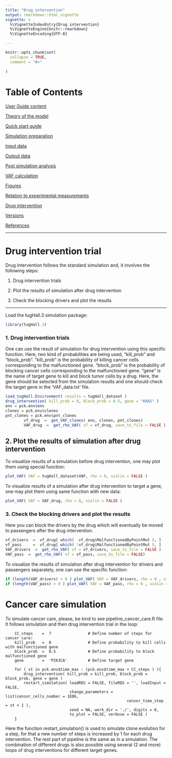 ```yaml
---
title: "Drug intervention"
output: rmarkdown::html_vignette
vignette: >
  %\VignetteIndexEntry{Drug intervention}
  %\VignetteEngine{knitr::rmarkdown}
  %\VignetteEncoding{UTF-8}

---
```



```r
knitr::opts_chunk$set(
  collapse = TRUE,
  comment = "#>"
  
)
```


# Table of Contents

[User Guide content](A_User_Guide.html)

[Theory of the model](B_Theory.html)

[Quick start guide](C_Quick_start.html)

[Simulation preparation](D_Simulation.html)

[Input data](E_Input.html)

[Output data](F_Output.html)

[Post simulation analysis](G_Analysis.html)

[VAF calculation](H_VAF.html)

[Figures](I_Figures.html)

[Relation to experimental measurements](J_Relation.html)

[Drug intervention](K_Drug_intervention.html)

[Versions](L_Versions.html)

[References](M_References.html)

---

# Drug intervention trial      
        
Drug intervention follows the standard simulation and, it involves the following steps:

1. Drug intervention trials

2. Plot the results of simulation after drug intervention

3. Check the blocking drivers and plot the results


---
Load the tugHall.3 simulation package:

```r
library(tugHall.3)
```
            

### 1. Drug intervention trials

One can use the result of simulation for drug intervention using this specific function. 
Here, two kind of probabilities are being used, "kill_prob" and "block_prob".  "kill_prob" is the probability of killing cancer cells corresponding to the malfunctioned gene. "block_prob" is the probability of blocking cancer cells corresponding to the malfunctioned gene. "gene" is the name of target gene to kill and block tumor cells by a drug. Here, the gene should be selected from the simulation results and one should check the target gene in the 'VAF_data.txt' file.

```r
load_tugHall.Environment( results = tugHall_dataset )
drug_intervention( kill_prob = 0, block_prob = 0.5, gene = "KRAS" )
env = pck.env$env 
clones = pck.env$clones
pnt_clones = pck.env$pnt_clones
        vf_drug  =  get_VAF_clones( env, clones, pnt_clones)
        VAF_drug  =  get_rho_VAF( vf = vf_drug, save_to_file = FALSE )
```



## 2. Plot the results of simulation after drug intervention

To visualize results of a simulation before drug intervention,
one may plot them using special function:

```r
plot_VAF( VAF = tugHall_dataset$VAF, rho = 0, violin = FALSE )
```

To visualize results of a simulation after drug intervention to target a gene, one may plot them using same function with new data:

```r
plot_VAF( VAF = VAF_drug, rho = 0, violin = FALSE )
```


### 3. Check the blocking drivers and plot the results

Here you can block the drivers by the drug which will eventually be moved to passengers after the drug intervention.

```r
vf_drivers  =  vf_drug[ which(  vf_drug$MalfunctionedByPointMut ), ]
vf_pass     =  vf_drug[ which( !vf_drug$MalfunctionedByPointMut ), ]
VAF_drivers  =  get_rho_VAF( vf = vf_drivers, save_to_file = FALSE )
VAF_pass  =  get_rho_VAF( vf = vf_pass, save_to_file = FALSE)
```
        


To visualize the results of simulation after drug intervention for drivers and passengers separately, one can use the specific function:
    
```r
if (length(VAF_drivers) > 0 ) plot_VAF( VAF = VAF_drivers, rho = 0 , violin = FALSE )
if (length(VAF_pass) > 0 ) plot_VAF( VAF = VAF_pass, rho = 0 , violin = FALSE )
```
            
            
            
# Cancer care simulation

To simulate cancer care, please, be kind to see 
pipeline_cancer_care.R file. It follows simulation and 
then drug intervention trial in the loop:

        CC_steps    =  7                # Define number of steps for cancer care:
        kill_prob   =  0                # Define probability to kill cells with malfunctioned gene
        block_prob  =  0.5              # Define probability to block malfunctioned gene
        gene        =  'PIK3CA'         # Define target gene
        
        for ( st in pck.env$time_max : (pck.env$time_max + CC_steps ) ){
            drug_intervention( kill_prob = kill_prob, block_prob = block_prob, gene = gene )
            restart_simulation( loadRDS = FALSE, fileRDS = '', loadInput = FALSE,
                                change_parameters = list(censor_cells_number = 1E06,
                                                         censor_time_step = st + 1 ),
                                seed = NA, work_dir = './', digits = 6, 
                                to_plot = FALSE, verbose = FALSE )
        }

Here the function restart_simulation() is used to simulate clone evolution for a step,
for that a new number of steps is increased by 1 for each drug intervention. 
The rest part of pipeline is the same as in a simulation.
The combination of different drugs is also possible using several (2 and more) loops of drug interventions for different target genes.

